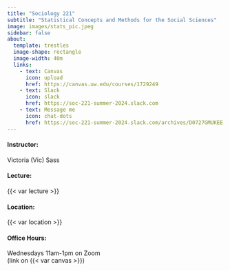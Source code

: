 ```yaml
---
title: "Sociology 221"
subtitle: "Statistical Concepts and Methods for the Social Sciences"
image: images/stats_pic.jpeg
sidebar: false
about:
  template: trestles
  image-shape: rectangle
  image-width: 40m
  links: 
    - text: Canvas
      icon: upload
      href: https://canvas.uw.edu/courses/1729249
    - text: Slack
      icon: slack
      href: https://soc-221-summer-2024.slack.com
    - text: Message me
      icon: chat-dots
      href: https://soc-221-summer-2024.slack.com/archives/D0727GMUKEE
---
```


#### Instructor:
Victoria (Vic) Sass

#### Lecture:
{{< var lecture >}}

#### Location: 
{{< var location >}}

#### Office Hours:
Wednesdays 11am-1pm on Zoom <br> (link on {{< var canvas >}})
